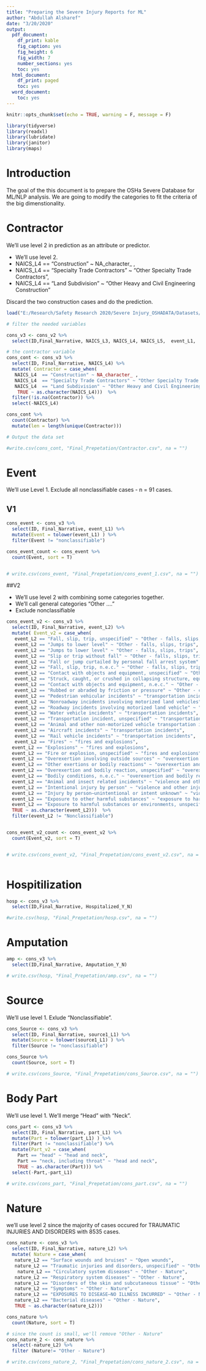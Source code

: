 ```yaml
---
title: "Preparing the Severe Injury Reports for ML"
author: "Abdullah Alsharef"
date: "3/20/2020"
output:
  pdf_document:
    df_print: kable
    fig_caption: yes
    fig_height: 6
    fig_width: 7
    number_sections: yes
    toc: yes
  html_document:
    df_print: paged
    toc: yes
  word_document:
    toc: yes
---
```


```r
knitr::opts_chunk$set(echo = TRUE, warning = F, message = F)
```

```r
library(tidyverse)
library(readxl)
library(lubridate)
library(janitor)
library(maps)
```


\newpage

# Introduction
The goal of the this document is to prepare the OSHa Severe Database for ML/NLP analysis. We are going to modify the categories to fit the criteria of the big dimenstionality.

# Contractor

We'll use level 2 in prediction as an attribute or predictor.

- We'll use level 2.
- NAICS_L4  == "Construction" ~ NA_character_ ,
- NAICS_L4  == "Specialty Trade Contractors" ~ "Other Specialty Trade Contractors",
- NAICS_L4  == "Land Subdivision" ~ "Other Heavy and Civil Engineering Construction"

Discard the two construction cases and do the prediction.

```r
load("E:/Research/Safety Research 2020/Severe Injury_OSHADATA/Datasets/R Project/OSHA_Severe/Final_Prepetation/cons_v2_.RData")

# filter the needed variables

cons_v3 <- cons_v2 %>% 
  select(ID,Final_Narrative, NAICS_L3, NAICS_L4, NAICS_L5,	event_L1,	event_L2,	event_L3,	part_L2,	part_L3,	part_L1,	nature_L1,	nature_L2,	nature_L3,	source1_L1,	source1_L2,	source1_L3,	source2_L1,	source2_L2,	source2_L3,	Hospitalized_Y_N,	Amputation_Y_N)

# the contractor variable
cons_cont <- cons_v3 %>% 
  select(ID, Final_Narrative, NAICS_L4) %>% 
  mutate( Contractor = case_when(
   NAICS_L4  == "Construction" ~ NA_character_ ,
   NAICS_L4  == "Specialty Trade Contractors" ~ "Other Specialty Trade Contractors",
   NAICS_L4  == "Land Subdivision" ~ "Other Heavy and Civil Engineering Construction",
    TRUE ~ as.character(NAICS_L4)))  %>% 
  filter(!is.na(Contractor)) %>% 
  select(-NAICS_L4)

cons_cont %>% 
  count(Contractor) %>% 
  mutate(len = length(unique(Contractor)))

# Output the data set

#write.csv(cons_cont, "Final_Prepetation/Contractor.csv", na = "")


```


# Event

We'll use Level 1.  Exclude all nonclassifiable cases - n = 91 cases.

## V1

```r

cons_event <- cons_v3 %>% 
  select(ID, Final_Narrative, event_L1) %>% 
  mutate(Event = tolower(event_L1) ) %>% 
  filter(Event != "nonclassifiable") 

cons_event_count <- cons_event %>% 
  count(Event, sort = T)


# write.csv(cons_event, "Final_Prepetation/cons_event_1.csv", na = "")
```


##V2

- We'll use level 2 with combining some categories together.
- We'll call general categories "Other ...."
- Exclude nonclassifiable

```r


cons_event_v2 <- cons_v3 %>% 
  select(ID, Final_Narrative, event_L2) %>% 
  mutate( Event_v2 = case_when(
   event_L2 == "Fall, slip, trip, unspecified" ~ "Other - falls, slips, trips",
   event_L2 == "Jumps to lower level" ~ "Other - falls, slips, trips",
   event_L2 == "Jumps to lower level" ~ "Other - falls, slips, trips",
   event_L2 == "Slip or trip without fall" ~ "Other - falls, slips, trips",
   event_L2 == "Fall or jump curtailed by personal fall arrest system" ~ "Other - falls, slips, trips",
   event_L2 == "Fall, slip, trip, n.e.c." ~ "Other - falls, slips, trips",
   event_L2 == "Contact with objects and equipment, unspecified" ~ "Other - contact with objects and equipment",
   event_L2 == "Struck, caught, or crushed in collapsing structure, equipment, or material" ~ "Other - contact with objects and equipment",
   event_L2 == "Contact with objects and equipment, n.e.c." ~ "Other - contact with objects and equipment",
   event_L2 == "Rubbed or abraded by friction or pressure" ~ "Other - contact with objects and equipment",
   event_L2 == "Pedestrian vehicular incidents" ~ "transportation incidents",
   event_L2 == "Nonroadway incidents involving motorized land vehicles" ~ "transportation incidents",
   event_L2 == "Roadway incidents involving motorized land vehicle" ~ "transportation incidents",
   event_L2 == "Water vehicle incidents" ~ "transportation incidents",
   event_L2 == "Transportation incident, unspecified" ~ "transportation incidents",
   event_L2 == "Animal and other non-motorized vehicle transportation incidents" ~ "transportation incidents",
   event_L2 == "Aircraft incidents" ~ "transportation incidents",
   event_L2 == "Rail vehicle incidents" ~ "transportation incidents",
   event_L2 == "Fires" ~ "fires and explosions",
  event_L2 == "Explosions" ~ "fires and explosions",
  event_L2 == "Fire or explosion, unspecified" ~ "fires and explosions",
  event_L2 == "Overexertion involving outside sources" ~ "overexertion and bodily reaction",
  event_L2 == "Other exertions or bodily reactions" ~ "overexertion and bodily reaction",
  event_L2 == "Overexertion and bodily reaction, unspecified" ~ "overexertion and bodily reaction",
  event_L2 == "Bodily conditions, n.e.c." ~ "overexertion and bodily reaction",
  event_L2 == "Animal and insect related incidents" ~ "violence and other injuries by persons or animals",
  event_L2 == "Intentional injury by person" ~ "violence and other injuries by persons or animals",
  event_L2 == "Injury by person—unintentional or intent unknown" ~ "violence and other injuries by persons or animals",
  event_L2 == "Exposure to other harmful substances" ~ "exposure to harmful substances or environments",
  event_L2 == "Exposure to harmful substances or environments, unspecified" ~ "exposure to harmful substances or environments",
  TRUE ~ as.character(event_L2)))  %>% 
  filter(event_L2 != "Nonclassifiable")


cons_event_v2_count <- cons_event_v2 %>% 
  count(Event_v2, sort = T)


# write.csv(cons_event_v2, "Final_Prepetation/cons_event_v2.csv", na = "")



```


# Hospitilization

```r
hosp <- cons_v3 %>% 
  select(ID,Final_Narrative, Hospitalized_Y_N)

#write.csv(hosp, "Final_Prepetation/hosp.csv", na = "")

```


# Amputation


```r
amp <- cons_v3 %>% 
  select(ID,Final_Narrative, Amputation_Y_N)

# write.csv(hosp, "Final_Prepetation/amp.csv", na = "")

```

# Source

We'll use level 1. Exlude "Nonclassifiable".

```r
cons_Source <- cons_v3 %>% 
  select(ID, Final_Narrative, source1_L1) %>% 
  mutate(Source = tolower(source1_L1) ) %>% 
  filter(Source != "nonclassifiable") 

cons_Source %>% 
  count(Source, sort = T)

# write.csv(cons_Source, "Final_Prepetation/cons_Source.csv", na = "")

```


# Body Part

We'll use level 1. We'll merge "Head" with "Neck". 

```r
cons_part <- cons_v3 %>% 
  select(ID, Final_Narrative, part_L1) %>% 
  mutate(Part = tolower(part_L1) ) %>% 
  filter(Part != "nonclassifiable") %>% 
  mutate(Part_v2 = case_when(
    Part == "head" ~ "head and neck",
    Part == "neck, including throat" ~ "head and neck",
    TRUE ~ as.character(Part))) %>% 
  select(-Part,-part_L1)

# write.csv(cons_part, "Final_Prepetation/cons_part.csv", na = "")

```


# Nature

we'll use level 2 since the majority of cases occured for TRAUMATIC INJURIES AND DISORDERS with 8535 cases.



```r
cons_nature <- cons_v3 %>% 
  select(ID, Final_Narrative, nature_L2) %>% 
  mutate( Nature = case_when(
   nature_L2 == "Surface wounds and bruises" ~ "Open wounds",
   nature_L2 == "Traumatic injuries and disorders, unspecified" ~ "Other traumatic injuries and disorders",
    nature_L2 == "Circulatory system diseases" ~ "Other - Nature",
   nature_L2 == "Respiratory system diseases" ~ "Other - Nature",
   nature_L2 == "Disorders of the skin and subcutaneous tissue" ~ "Other - Nature",
   nature_L2 == "Symptoms" ~ "Other - Nature",
   nature_L2 == "EXPOSURES TO DISEASE—NO ILLNESS INCURRED" ~ "Other - Nature",
   nature_L2 == "Bacterial diseases" ~ "Other - Nature",
   TRUE ~ as.character(nature_L2)))

cons_nature %>% 
  count(Nature, sort = T)

# since the count is small, we'll remove "Other - Nature" 
cons_nature_2 <- cons_nature %>% 
  select(-nature_L2) %>% 
  filter (Nature!= "Other - Nature")

# write.csv(cons_nature_2, "Final_Prepetation/cons_nature_2.csv", na = "")

```






















